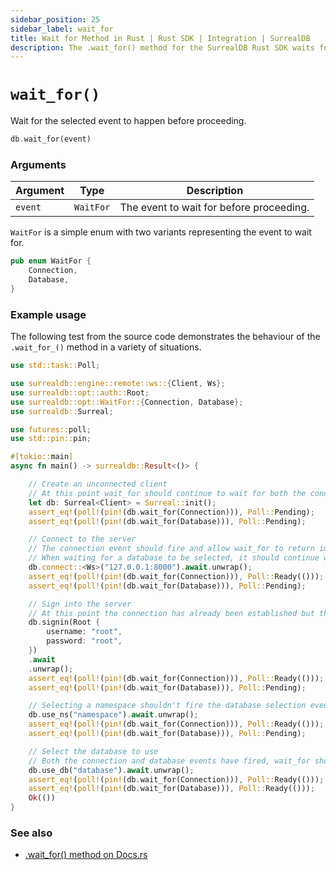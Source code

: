 ```yaml
---
sidebar_position: 25
sidebar_label: wait_for
title: Wait for Method in Rust | Rust SDK | Integration | SurrealDB
description: The .wait_for() method for the SurrealDB Rust SDK waits for the selected event to happen before proceeding.
---
```


# `wait_for()`

Wait for the selected event to happen before proceeding.

```rust title="Method Syntax"
db.wait_for(event)
```

### Arguments
<table>
    <thead>
        <tr>
            <th colspan="2" scope="col">Argument</th>
            <th colspan="2" scope="col">Type</th>
            <th colspan="2" scope="col">Description</th>
        </tr>
    </thead>
    <tbody>
        <tr>
            <td colspan="2" scope="row" data-label="Argument">
                <code>event</code>
            </td>
            <td colspan="2" scope="row" data-label="Type">
                <code>WaitFor</code>
            </td>
            <td colspan="2" scope="row" data-label="Description">
                The event to wait for before proceeding.
            </td>
        </tr>
    </tbody>
</table>

`WaitFor` is a simple enum with two variants representing the event to wait for.

```rust
pub enum WaitFor {
    Connection,
    Database,
}
```

### Example usage

The following test from the source code demonstrates the behaviour of the `.wait_for_()` method in a variety of situations.

```rust
use std::task::Poll;

use surrealdb::engine::remote::ws::{Client, Ws};
use surrealdb::opt::auth::Root;
use surrealdb::opt::WaitFor::{Connection, Database};
use surrealdb::Surreal;

use futures::poll;
use std::pin::pin;

#[tokio::main]
async fn main() -> surrealdb::Result<()> {

    // Create an unconnected client
    // At this point wait_for should continue to wait for both the connection and database selection.
    let db: Surreal<Client> = Surreal::init();
    assert_eq!(poll!(pin!(db.wait_for(Connection))), Poll::Pending);
    assert_eq!(poll!(pin!(db.wait_for(Database))), Poll::Pending);

    // Connect to the server
    // The connection event should fire and allow wait_for to return immediately when waiting for a connection.
    // When waiting for a database to be selected, it should continue waiting.
    db.connect::<Ws>("127.0.0.1:8000").await.unwrap();
    assert_eq!(poll!(pin!(db.wait_for(Connection))), Poll::Ready(()));
    assert_eq!(poll!(pin!(db.wait_for(Database))), Poll::Pending);

    // Sign into the server
    // At this point the connection has already been established but the database hasn't been selected yet.
    db.signin(Root {
        username: "root",
        password: "root",
    })
    .await
    .unwrap();
    assert_eq!(poll!(pin!(db.wait_for(Connection))), Poll::Ready(()));
    assert_eq!(poll!(pin!(db.wait_for(Database))), Poll::Pending);

    // Selecting a namespace shouldn't fire the database selection event.
    db.use_ns("namespace").await.unwrap();
    assert_eq!(poll!(pin!(db.wait_for(Connection))), Poll::Ready(()));
    assert_eq!(poll!(pin!(db.wait_for(Database))), Poll::Pending);

    // Select the database to use
    // Both the connection and database events have fired, wait_for should return immediately for both.
    db.use_db("database").await.unwrap();
    assert_eq!(poll!(pin!(db.wait_for(Connection))), Poll::Ready(()));
    assert_eq!(poll!(pin!(db.wait_for(Database))), Poll::Ready(()));
    Ok(())
}
```

### See also

* [.wait_for() method on Docs.rs](https://docs.rs/surrealdb/latest/surrealdb/struct.Surreal.html#method.wait_for)